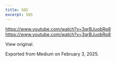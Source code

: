 ```yaml
---
title: SQS
excerpt: SQS
---
```


https://www.youtube.com/watch?v=3qrBJuobRp8
https://www.youtube.com/watch?v=3qrBJuobRp8


View original.


Exported from Medium on February 3, 2025.

